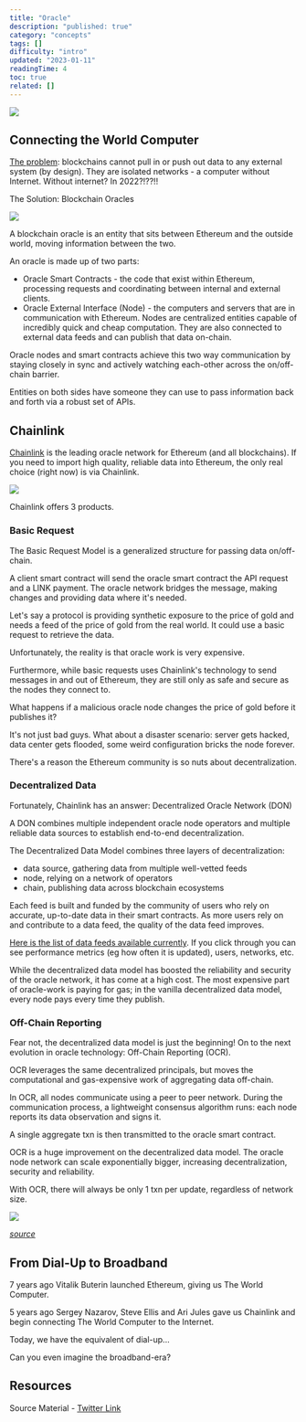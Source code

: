 ```yaml
---
title: "Oracle"
description: "published: true"
category: "concepts"
tags: []
difficulty: "intro"
updated: "2023-01-11"
readingTime: 4
toc: true
related: []
---
```


![](/images/oracle-banner.jpeg)

## Connecting the World Computer

[The problem](https://blog.chain.link/what-is-the-blockchain-oracle-problem/): blockchains cannot pull in or push out data to any external system (by design). They are isolated networks - a computer without Internet. Without internet? In 2022?!??!!

The Solution: Blockchain Oracles

![](/images/oracle-2.jpeg)

A blockchain oracle is an entity that sits between Ethereum and the outside world, moving information between the two.

An oracle is made up of two parts:

*   Oracle Smart Contracts - the code that exist within Ethereum, processing requests and coordinating between internal and external clients.
*   Oracle External Interface (Node) - the computers and servers that are in communication with Ethereum. Nodes are centralized entities capable of incredibly quick and cheap computation. They are also connected to external data feeds and can publish that data on-chain.

Oracle nodes and smart contracts achieve this two way communication by staying closely in sync and actively watching each-other across the on/off-chain barrier. 

Entities on both sides have someone they can use to pass information back and forth via a robust set of APIs.

## Chainlink

[Chainlink](https://chain.link/) is the leading oracle network for Ethereum (and all blockchains). If you need to import high quality, reliable data into Ethereum, the only real choice (right now) is via Chainlink.

![](/images/oracle-1.jpeg)

Chainlink offers 3 products.

### Basic Request

The Basic Request Model is a generalized structure for passing data on/off-chain. 

A client smart contract will send the oracle smart contract the API request and a LINK payment. The oracle network bridges the message, making changes and providing data where it's needed.

Let's say a protocol is providing synthetic exposure to the price of gold and needs a feed of the price of gold from the real world. It could use a basic request to retrieve the data. 

Unfortunately, the reality is that oracle work is very expensive.

Furthermore, while basic requests uses Chainlink's technology to send messages in and out of Ethereum, they are still only as safe and secure as the nodes they connect to.

What happens if a malicious oracle node changes the price of gold before it publishes it?

It's not just bad guys. What about a disaster scenario: server gets hacked, data center gets flooded, some weird configuration bricks the node forever.

There's a reason the Ethereum community is so nuts about decentralization.

### Decentralized Data

Fortunately, Chainlink has an answer: Decentralized Oracle Network (DON)

A DON combines multiple independent oracle node operators and multiple reliable data sources to establish end-to-end decentralization.

The Decentralized Data Model combines three layers of decentralization: 

*   data source, gathering data from multiple well-vetted feeds
*   node, relying on a network of operators
*   chain, publishing data across blockchain ecosystems

Each feed is built and funded by the community of users who rely on accurate, up-to-date data in their smart contracts. As more users rely on and contribute to a data feed, the quality of the data feed improves.

[Here is the list of data feeds available currently](https://data.chain.link/). If you click through you can see performance metrics (eg how often it is updated), users, networks, etc.

While the decentralized data model has boosted the reliability and security of the oracle network, it has come at a high cost. The most expensive part of oracle-work is paying for gas; in the vanilla decentralized data model, every node pays every time they publish.

### Off-Chain Reporting

Fear not, the decentralized data model is just the beginning! On to the next evolution in oracle technology: Off-Chain Reporting (OCR).

OCR leverages the same decentralized principals, but moves the computational and gas-expensive work of aggregating data off-chain.

In OCR, all nodes communicate using a peer to peer network. During the communication process, a lightweight consensus algorithm runs: each node reports its data observation and signs it. 

A single aggregate txn is then transmitted to the oracle smart contract.

OCR is a huge improvement on the decentralized data model. The oracle node network can scale exponentially bigger, increasing decentralization, security and reliability. 

With OCR, there will always be only 1 txn per update, regardless of network size.

![](/images/oracle-3.jpeg)

[*source*](https://docs.chain.link/architecture-overview/off-chain-reporting/)

## From Dial-Up to Broadband

7 years ago Vitalik Buterin launched Ethereum, giving us The World Computer.

5 years ago Sergey Nazarov, Steve Ellis and Ari Jules gave us Chainlink and begin connecting The World Computer to the Internet.

Today, we have the equivalent of dial-up...

Can you even imagine the broadband-era?

## Resources

Source Material - [Twitter Link](https://twitter.com/logarithmicrex/status/1557211373288898560)

